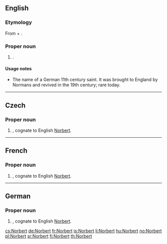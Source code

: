 ==English==

===Etymology===
From {{etyl|goh}} {{term|nord||north|lang=goh}} + {{term|beraht||bright|lang=goh}}.

===Proper noun===
{{en-proper noun}}

# {{given name|male|from=Germanic}}.

====Usage notes====
*The name of a German 11th century saint. It was brought to England by Normans and revived in the 19th century; rare today.

----

==Czech==
{{wikipedia|lang=cs}}

===Proper noun===
{{cs-proper noun|g=m}}

# {{given name|male|lang=cs}}, cognate to English [[#English|Norbert]].

----

==French==

===Proper noun===
{{infl|fr|proper noun}}

# {{given name|male|lang=fr}}, cognate to English [[#English|Norbert]].

----

==German==

===Proper noun===
{{infl|de|proper noun}}

# {{given name|male|lang=de}}, cognate to English [[#English|Norbert]].

[[cs:Norbert]]
[[de:Norbert]]
[[fr:Norbert]]
[[is:Norbert]]
[[li:Norbert]]
[[hu:Norbert]]
[[no:Norbert]]
[[pl:Norbert]]
[[sr:Norbert]]
[[fi:Norbert]]
[[th:Norbert]]